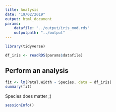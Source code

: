 ```yaml
---
title: Analysis
date: "19/02/2019"
output: html_document
params:
    datafile: "../output/iris_mod.rds"
    outputpath: "../output"
---
```


```r
library(tidyverse)

df_iris <- readRDS(params$datafile)
```



## Perform an analysis

```r
fit <- lm(Petal.Width ~ Species, data = df_iris)
summary(fit)
```

Species does matter ;)

```r
sessionInfo()
```
